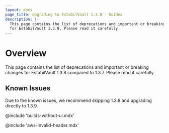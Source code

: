 ```yaml
---
layout: docs
page_title: Upgrading to EstabilVault 1.3.8 - Guides
description: |-
  This page contains the list of deprecations and important or breaking changes
  for EstabilVault 1.3.8. Please read it carefully.
---
```


# Overview

This page contains the list of deprecations and important or breaking changes
for EstabilVault 1.3.8 compared to 1.3.7. Please read it carefully.

## Known Issues

Due to the known issues, we recommend skipping 1.3.8 and upgrading directly to 1.3.9.

@include 'builds-without-ui.mdx'

@include 'aws-invalid-header.mdx'
